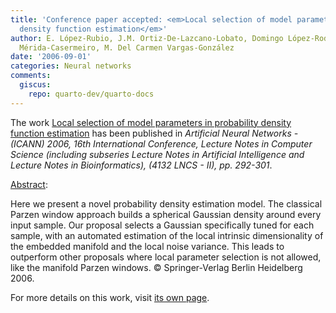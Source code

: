 ```yaml
---
title: 'Conference paper accepted: <em>Local selection of model parameters in probability
  density function estimation</em>'
author: E. López-Rubio, J.M. Ortiz-De-Lazcano-Lobato, Domingo López-Rodríguez, E.
  Mérida-Casermeiro, M. Del Carmen Vargas-González
date: '2006-09-01'
categories: Neural networks
comments:
  giscus:
    repo: quarto-dev/quarto-docs
---
```


The work <u>Local selection of model parameters in probability density function estimation</u> has been published in <em>Artificial Neural Networks - (ICANN) 2006, 16th International Conference, Lecture Notes in Computer Science (including subseries Lecture Notes in Artificial Intelligence and Lecture Notes in Bioinformatics), (4132 LNCS - II), <em>pp. 292-301</em></em>.

<u>Abstract</u>:



Here we present a novel probability density estimation model. The classical Parzen window approach builds a spherical Gaussian density around every input sample. Our proposal selects a Gaussian specifically tuned for each sample, with an automated estimation of the local intrinsic dimensionality of the embedded manifold and the local noise variance. This leads to outperform other proposals where local parameter selection is not allowed, like the manifold Parzen windows. © Springer-Verlag Berlin Heidelberg 2006.




For more details on this work, visit <a href='/publications/conferences/2006-icann2'>its own page</a>.
